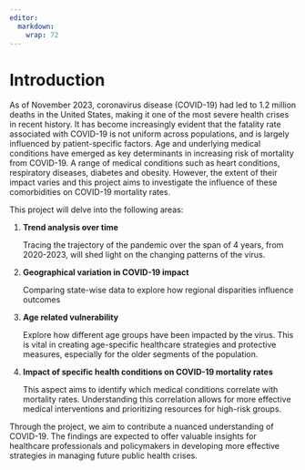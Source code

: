 ```yaml
---
editor: 
  markdown: 
    wrap: 72
---
```


# Introduction

As of November 2023, coronavirus disease (COVID-19) had led to 1.2
million deaths in the United States, making it one of the most severe
health crises in recent history. It has become increasingly evident that
the fatality rate associated with COVID-19 is not uniform across
populations, and is largely influenced by patient-specific factors. Age
and underlying medical conditions have emerged as key determinants in
increasing risk of mortality from COVID-19. A range of medical
conditions such as heart conditions, respiratory diseases, diabetes and
obesity. However, the extent of their impact varies and this project
aims to investigate the influence of these comorbidities on COVID-19
mortality rates.

This project will delve into the following areas:

1.  **Trend analysis over time**

    Tracing the trajectory of the pandemic over the span of 4 years,
    from 2020-2023, will shed light on the changing patterns of the
    virus.

2.  **Geographical variation in COVID-19 impact**

    Comparing state-wise data to explore how regional disparities
    influence outcomes

3.  **Age related vulnerability**

    Explore how different age groups have been impacted by the virus.
    This is vital in creating age-specific healthcare strategies and
    protective measures, especially for the older segments of the
    population.

4.  **Impact of specific health conditions on COVID-19 mortality rates**

    This aspect aims to identify which medical conditions correlate with
    mortality rates. Understanding this correlation allows for more
    effective medical interventions and prioritizing resources for
    high-risk groups.

Through the project, we aim to contribute a nuanced understanding of
COVID-19. The findings are expected to offer valuable insights for
healthcare professionals and policymakers in developing more effective
strategies in managing future public health crises.
